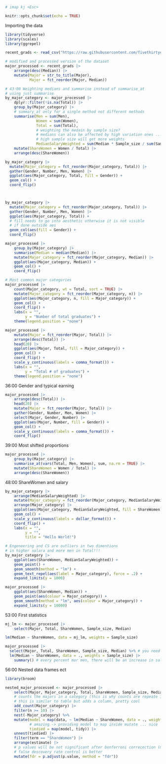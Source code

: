 ```r
# imap kj <Esc>
```

```r
knitr::opts_chunk$set(echo = TRUE)
```


Importing the data
```r
library(tidyverse)
library(scales)
library(ggrepel)

recent_grads <- read_csv("https://raw.githubusercontent.com/fivethirtyeight/data/master/college-majors/recent-grads.csv")

# modified and processed version of the dataset
major_processed <- recent_grads |> 
    arrange(desc(Median)) |> 
    mutate(Major = str_to_title(Major),
           Major = fct_reorder(Major, Median))

# 43:00 Weighting medians and summarise instead of summarise_at
# using just summarise
by_major_category <- major_processed |> 
    dplyr::filter(!is.na(Total)) |> 
    group_by(Major_category) |> 
    # summary_at only for a single method not different methods
    summarise(Men = sum(Men), 
              Women = sum(Women),
              Total = sum(Total),
              # weighting the medain by sample size?
              # medians can also be affected by high variation ones ...
              # high sample size will get more weights
              MedianSalaryWeighted = sum(Median * Sample_size / sum(Sample_size))) |>  
    mutate(ShareWomen = Women / Total) |> 
    arrange(desc(ShareWomen))

by_major_category |> 
  mutate(Major_category = fct_reorder(Major_category, Total)) |> 
  gather(Gender, Number, Men, Women) |> 
  ggplot(aes(Major_category, Total, fill = Gender)) +
  geom_col() +
  coord_flip()



by_major_category |> 
  mutate(Major_category = fct_reorder(Major_category, Total)) |> 
  gather(Gender, Number, Men, Women) |> 
  ggplot(aes(Major_category, Total)) +
  # fill needs to go into aesthetic otherwise it is not visible 
  # if done outside aes
  geom_col(aes(fill = Gender)) +
  coord_flip()
```

```r
major_processed |> 
    group_by(Major_category) |> 
    summarise(Median = median(Median)) |> 
    mutate(Major_category = fct_reorder(Major_category, Median)) |> 
    ggplot(aes(Major_category, Median)) +
    geom_col() +
    coord_flip()

# Most common major categories
major_processed |> 
    count(Major_category, wt = Total, sort = TRUE) |>
    mutate(Major_category = fct_reorder(Major_category, n)) |>
    ggplot(aes(Major_category, n, fill = Major_category)) +
    geom_col() +
    coord_flip() +
    labs(x = "",
         y = "Number of total graduates") +
    theme(legend.position = "none")
```



```r
major_processed |> 
    mutate(Major = fct_reorder(Major, Total)) |>
    arrange(desc(Total)) |> 
    head(20) |> 
    ggplot(aes(Major, Total, fill = Major_category)) +
    geom_col() +
    coord_flip() +
    scale_y_continuous(labels = comma_format()) +
    labs(x = "",
         y = "Total # of graduates") +
    theme(legend.position = "none")
```

36:00 Gender and typical earning
```r
major_processed |> 
    arrange(desc(Total)) |> 
    head(20) |> 
    mutate(Major = fct_reorder(Major, Total)) |> 
    gather(Gender, Number, Men, Women) |> 
    select(Major, Gender, Number) |> 
    ggplot(aes(Major, Number, fill = Gender)) +
    geom_col() +
    scale_y_continuous(labels = comma_format()) +
    coord_flip()
```


39:00 Most shifted proportions
```r
major_processed |> 
    group_by(Major_category) |> 
    summarise_at(vars(Total, Men, Women), sum, na.rm = TRUE) |> 
    mutate(ShareWomen = Women / Total) |> 
    arrange(desc(ShareWomen))
```


48:00 ShareWomen and salary
```r
by_major_category |> 
    arrange(MedianSalaryWeighted) |> 
    mutate(Major_category = fct_reorder(Major_category, MedianSalaryWeighted, .desc = TRUE)) |> 
    arrange(Major_category) |> 
    ggplot(aes(Major_category, MedianSalaryWeighted, fill = ShareWomen)) +
    geom_col() +
    scale_y_continuous(labels = dollar_format()) +
    coord_flip() +
    labs(x = "",
         y = "",
         title = "Hello World!")

# Engeneering and CS are outliers in two dimentions
# in higher salara and more men in Total!!!
by_major_category |> 
    ggplot(aes(ShareWomen, MedianSalaryWeighted)) +
    geom_point() +
    geom_smooth(method = "lm") +
    geom_text_repel(aes(label = Major_category), force = .2) +
    expand_limits(y = 1000)

major_processed |> 
    ggplot(aes(ShareWomen, Median)) +
    geom_point(aes(colour = Major_category)) +
    geom_smooth(method = "lm", aes(colour = Major_category)) +
    expand_limits(y = 10000)
```

53:00 First statistics
```r
mj_lm <- major_processed |> 
    select(Major, Total, ShareWomen, Sample_size, Median)

lm(Median ~ ShareWomen, data = mj_lm, weights = Sample_size)

major_processed |> 
  select(Major, Total, ShareWomen, Sample_size, Median) %>% # you need this pipe here!
  lm(Median ~ ShareWomen, data = ., weights = Sample_size) |>
    summary() # every percent mor men, there will be an increase in salary by 236 dollars!
```


56:00 Nested data frames ect 
```r
library(broom)

nested_major_processed <- major_processed |> 
    select(Major, Major_category, Total, ShareWomen, Sample_size, Median) |> 
    # counts the majors in a category (this is why counts are repeate in n column)
    # this is similar to table but adds a column, pretty cool
    add_count(Major_category) |> 
    filter(n >= 10) |> 
    nest(-Major_category) %>%
    mutate(model = map(data, ~ lm(Median ~ ShareWomen, data = ., weights = Sample_size)),
           # amazing -> providing model to map inside mutate ... nice
           tiedied = map(model, tidy)) |> 
    unnest(tiedied) |> 
    filter(term == "ShareWomen") |> 
    arrange(estimate) |> 
    # p values will be not significant after bonferroni correcection (multiplication by n groups)
    # false descovery rate control is better
    mutate(fdr = p.adjust(p.value, method = "fdr"))
```

```r

```

